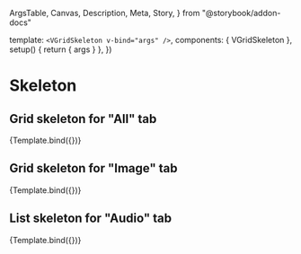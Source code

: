   ArgsTable,
  Canvas,
  Description,
  Meta,
  Story,
} from "@storybook/addon-docs"


<Meta title="Components/Skeleton" component={VGridSkeleton} decorators={WithSuspense}/>

  template: `<VGridSkeleton v-bind="args" />`,
  components: { VGridSkeleton },
  setup() {
    return { args }
  },
})

# Skeleton

<Description of={VGridSkeleton} />

<ArgsTable of={VGridSkeleton} />

## Grid skeleton for "All" tab

<Canvas>
  <Story name="All tab" args={{ isForTab: "all" }}>
    {Template.bind({})}
  </Story>
</Canvas>

## Grid skeleton for "Image" tab

<Canvas>
  <Story name="Image tab" args={{ isForTab: "image" }}>
    {Template.bind({})}
  </Story>
</Canvas>

## List skeleton for "Audio" tab

<Canvas>
  <Story name="Audio tab" args={{ isForTab: "audio" }}>
    {Template.bind({})}
  </Story>
</Canvas>

